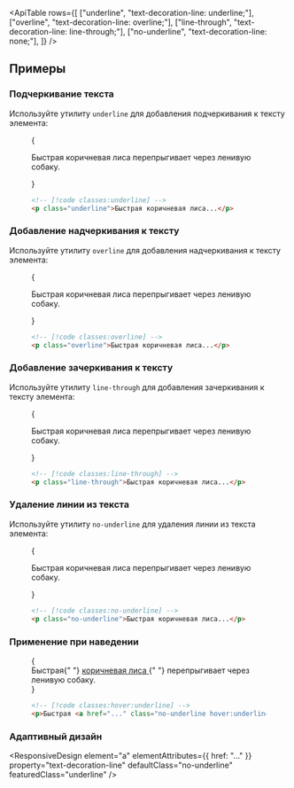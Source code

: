 

<ApiTable
  rows={[
    ["underline", "text-decoration-line: underline;"],
    ["overline", "text-decoration-line: overline;"],
    ["line-through", "text-decoration-line: line-through;"],
    ["no-underline", "text-decoration-line: none;"],
  ]}
/>

## Примеры

### Подчеркивание текста

Используйте утилиту `underline` для добавления подчеркивания к тексту элемента:

<Figure>

<Example>
  {
    <p className="text-center text-lg font-medium text-gray-900 underline dark:text-gray-200">
      Быстрая коричневая лиса перепрыгивает через ленивую собаку.
    </p>
  }
</Example>

```html
<!-- [!code classes:underline] -->
<p class="underline">Быстрая коричневая лиса...</p>
```

</Figure>

### Добавление надчеркивания к тексту

Используйте утилиту `overline` для добавления надчеркивания к тексту элемента:

<Figure>

<Example>
  {
    <p className="text-center text-lg font-medium text-gray-900 overline dark:text-gray-200">
      Быстрая коричневая лиса перепрыгивает через ленивую собаку.
    </p>
  }
</Example>

```html
<!-- [!code classes:overline] -->
<p class="overline">Быстрая коричневая лиса...</p>
```

</Figure>

### Добавление зачеркивания к тексту

Используйте утилиту `line-through` для добавления зачеркивания к тексту элемента:

<Figure>

<Example>
  {
    <p className="text-center text-lg font-medium text-gray-900 line-through dark:text-gray-200">
      Быстрая коричневая лиса перепрыгивает через ленивую собаку.
    </p>
  }
</Example>

```html
<!-- [!code classes:line-through] -->
<p class="line-through">Быстрая коричневая лиса...</p>
```

</Figure>

### Удаление линии из текста

Используйте утилиту `no-underline` для удаления линии из текста элемента:

<Figure>

<Example>
  {
    <p className="text-center text-lg font-medium text-gray-900 no-underline dark:text-gray-200">
      Быстрая коричневая лиса перепрыгивает через ленивую собаку.
    </p>
  }
</Example>

```html
<!-- [!code classes:no-underline] -->
<p class="no-underline">Быстрая коричневая лиса...</p>
```

</Figure>

### Применение при наведении

<TargetingSpecificStates property="text-decoration-line">

<Figure hint="Наведите на текст, чтобы увидеть ожидаемое поведение">

<Example>
  {
    <div className="text-center text-lg font-medium text-gray-900 no-underline dark:text-gray-200">
      Быстрая{" "}
      <a
        href="https://en.wikipedia.org/wiki/The_quick_brown_fox_jumps_over_the_lazy_dog"
        target="blank"
        className="text-sky-600 no-underline hover:underline dark:text-sky-400"
      >
        коричневая лиса
      </a>{" "}
      перепрыгивает через ленивую собаку.
    </div>
  }
</Example>

```html
<!-- [!code classes:hover:underline] -->
<p>Быстрая <a href="..." class="no-underline hover:underline ...">коричневая лиса</a> перепрыгивает через ленивую собаку.</p>
```

</Figure>

</TargetingSpecificStates>

### Адаптивный дизайн

<ResponsiveDesign
  element="a"
  elementAttributes={{ href: "..." }}
  property="text-decoration-line"
  defaultClass="no-underline"
  featuredClass="underline"
/>
